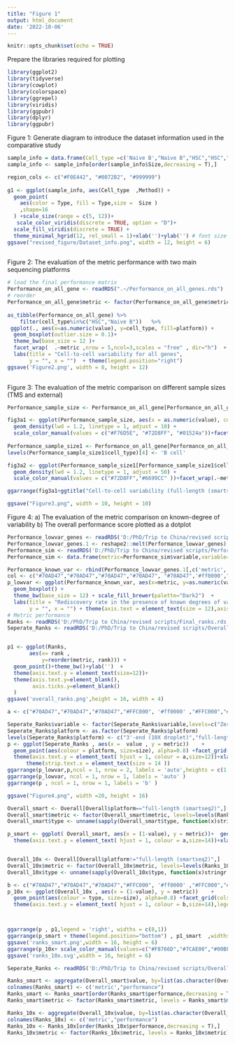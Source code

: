 ---
title: "Figure 1"
output: html_document
date: '2022-10-06'
---

```{r setup, include=FALSE}
knitr::opts_chunk$set(echo = TRUE)
```

Prepare the libraries required for plotting
```{r library, echo=FALSE}
library(ggplot2)
library(tidyverse)
library(cowplot)
library(colorspace)
library(ggrepel)
library(viridis)
library(ggpubr)
library(dplyr)
library(ggpubr)
```
Figure 1: Generate diagram to introduce the dataset information used in the comparative study 
```{r diagram, Figure 1,echo = FALSE}
sample_info = data.frame(Cell_type =c('Naive B',"Naive B","HSC","HSC","Immature B","LargeB","Simulation *4","Technical"), Technology = c("FACS","Droplet","FACS","Droplet","FACS","Droplet","Droplet",'CEL-seq'), Size = c(1166,49,1174,486,44,10085,400,1015),Type = c(rep('Biological samples',6),"Simulation samples","Technical samples"), Method = c("full-length (smartseq2)","3'-end  (10X droplet)","full-length (smartseq2)","3'-end  (10X droplet)","full-length (smartseq2)","3'-end  (10X droplet)","3'-end  (10X droplet)","3'-end  (10X droplet)") )
sample_info <- sample_info[order(sample_info$Size,decreasing = T),]

region_cols <- c("#F0E442", "#0072B2", "#999999")
 
g1 <- ggplot(sample_info, aes(Cell_type  ,Method)) +
  geom_point(
    aes(color = Type, fill = Type,size =  Size )
    ,shape=16
  ) +scale_size(range = c(5, 12))+
   scale_color_viridis(discrete = TRUE, option = "D")+
  scale_fill_viridis(discrete = TRUE) +
  theme_minimal_hgrid(12, rel_small = 1)+xlab('')+ylab('') # font size 12 pt throughout
ggsave("revised_figure/Dataset_info.png", width = 12, height = 6)
 
```
 
Figure 2: The evaluation of the metric performance with two main sequencing platforms

```{r, Figure 2 }
# load the final performance matrix 
Performance_on_all_gene <- readRDS(".~/Performance_on_all_genes.rds")
# reorder 
Performance_on_all_gene$metric <- factor(Performance_on_all_gene$metric, levels = c("SD", "IQR", "MAD", "CV","FF","LCV","BASiCS","DESeq2","DM","edgeR","glmGamPoi","scran","Seurat_mvp","Seurat_vst"))
 
as_tibble(Performance_on_all_gene) %>% 
    filter(cell_type%in%c("HSC","Naive B"))   %>% 
 ggplot(., aes(x=as.numeric(value), y=cell_type, fill=platform)) + 
  geom_boxplot(outlier.size = 0.1)+
  theme_bw(base_size = 12 )+
  facet_wrap(  .~metric ,nrow = 5,ncol=3,scales = "free" , dir="h")  +
  labs(title = "Cell-to-cell variability for all genes",
       y = "", x = "")  + theme(legend.position="right")
ggsave('Figure2.png', width = 8, height = 12)
 
```

Figure 3: The evaluation of the metric comparison on different sample sizes (TMS and external)

```{r, Figure 3}
Performance_sample_size <- Performance_on_all_gene[Performance_on_all_gene$platform=="full-length (smartseq2)",]

fig3a1 <- ggplot(Performance_sample_size, aes(x = as.numeric(value), colour = cell_type)) +
  geom_density(lwd = 1.2, linetype = 1, adjust = 10) + 
  scale_color_manual(values = c("#F76D5E", "#72D8FF", "#01524a"))+facet_wrap(.~metric,nrow = 3,ncol = 5, scales='free')+xlab("Cell-to-cell variability (full-length (smartseq2))") +theme_bw(base_size = 12)
 
Performance_sample_size1 <- Performance_on_all_gene[Performance_on_all_gene$platform!="full-length (smartseq2)",]
levels(Performance_sample_size1$cell_type)[4] <- 'B cell'

fig3a2 <- ggplot(Performance_sample_size1[Performance_sample_size1$cell_type%in%c("Naive B","B cell"),], aes(x = as.numeric(value), colour = cell_type)) +
  geom_density(lwd = 1.2, linetype = 1, adjust = 50) + 
  scale_color_manual(values = c("#72D8FF","#6699CC" ))+facet_wrap(.~metric,nrow = 3,ncol = 5, scales='free')+xlab("Cell-to-cell variability (3'-end (10X droplet))") +theme_bw(base_size = 12)  

ggarrange(fig3a1+ggtitle("Cell-to-cell variability (full-length (smartseq2))"),fig3a2+ggtitle("Cell-to-cell variability (3'-end (10X droplet))"), ncol = 1, nrow = 2,labels = 'auto',widths  = c(2,1))

ggsave("Figure3.png", width = 10, height = 10)
```

Figure 4: 
a) The evaluation of the metric comparison on known-degree of variability 
b) The overall performance score plotted as a dotplot

```{r, Figure 4}
Performance_lowvar_genes <- readRDS('D:/PhD/Trip to China/revised scripts/Performance_on_lowvar_genes.rds')
Performance_lowvar_genes.1 <- reshape2::melt(Performance_lowvar_genes) 
Performance_sim <- readRDS('D:/PhD/Trip to China/revised scripts/Performance_on_simulation.rds')
Performance_sim <- data.frame(metric=Performance_sim$variable,variable=rep('Simulation (HVGs)',48),value = Performance_sim$value/200)

Performance_known_var <- rbind(Performance_lowvar_genes.1[,c('metric','variable','value')],Performance_sim)
col <- c("#70AD47","#70AD47","#70AD47","#70AD47", "#70AD47",'#ff0000',"#FFC000","#FFC000","#FFC000","#FFC000","#FFC000","#FFC000","#FFC000","#000000")#outlier.size = 0.6
p_lowvar <- ggplot(Performance_known_var, aes(x=metric, y=as.numeric(value), fill=variable)) + 
  geom_boxplot() +
  theme_bw(base_size = 12) + scale_fill_brewer(palette="Dark2")  +
  labs(title = "Rediscovery rate in the presence of known degrees of variability",
       y = "", x = "") + theme(axis.text = element_text(size = 12),axis.text.x = element_text(colour = col ))  + labs(fill='') 
# Metric performance 
Ranks <- readRDS('D:/PhD/Trip to China/revised scripts/Final_ranks.rds')
Seperate_Ranks <- readRDS('D:/PhD/Trip to China/revised scripts/Overall_evaluation.rds')


p1 <- ggplot(Ranks, 
       aes(x= rank , 
           y=reorder(metric, rank))) +
  geom_point()+theme_bw()+ylab('')  +
  theme(axis.text.y = element_text(size=12))+
  theme(axis.text.y=element_blank(),
        axis.ticks.y=element_blank() 
  )
ggsave('overall_ranks.png',height = 16, width = 4) 

a <- c("#70AD47","#70AD47","#70AD47","#FFC000", '#ff0000' ,"#FFC000","#FFC000","#FFC000","#70AD47","#FFC000","#70AD47","#FFC000","#000000","#FFC000")

Seperate_Ranks$variable <- factor(Seperate_Ranks$variable,levels=c("Zero","Mean","Ribosomal","SEGs",'Gene Length'))
Seperate_Ranks$platform <- as.factor(Seperate_Ranks$platform)
levels(Seperate_Ranks$platform) <- c("3'-end (10X droplet)","full-length (smartseq2)")
p <- ggplot(Seperate_Ranks , aes(x =  value , y = metric))    +
  geom_point(aes(colour = platform, size=size), alpha=0.8) +facet_grid(cols = vars(variable))+theme_bw() +
  theme(axis.text.y = element_text( hjust = 1, colour = a,size=12))+xlab("Performance")+ylab('')+ 
      theme(strip.text.x = element_text(size = 14 ))
ggarrange(p_lowvar,p,ncol = 1, nrow = 2, labels = 'auto',heights = c(1.5,2))
ggarrange(p_lowvar, ncol = 1, nrow = 1, labels = 'auto' )
ggarrange(p , ncol = 1, nrow = 1, labels = 'b' )

ggsave("Figure4.png", width =20, height = 16)

Overall_smart <- Overall[Overall$platform=="full-length (smartseq2)",]
Overall_smart$metric <- factor(Overall_smart$metric, levels=levels(Ranks_smart$metric)) # match with ranks
Overall_smart$type <- unname(sapply(Overall_smart$type, function(x)stringr::str_split(x,'_')[[1]][1]))

p_smart <- ggplot( Overall_smart, aes(x = (1-value), y = metric))+  geom_point(aes(colour = type, size=size ), alpha=0.8) +facet_grid(cols = vars(variable))+theme_bw() +
  theme(axis.text.y = element_text( hjust = 1, colour = a,size=14))+xlab("Performance")+ylab('') 


Overall_10x <- Overall[Overall$platform!="full-length (smartseq2)",]
Overall_10x$metric <- factor(Overall_10x$metric, levels=levels(Ranks_10x$metric)) # match with ranks 
Overall_10x$type <- unname(sapply(Overall_10x$type, function(x)stringr::str_split(x,'_')[[1]][1]))

b <- c("#70AD47","#70AD47","#70AD47","#FFC000", '#ff0000' ,"#FFC000","#FFC000","#FFC000","#70AD47","#FFC000","#FFC000","#FFC000","#000000","#70AD47")
p_10x <- ggplot(Overall_10x , aes(x = (1-value), y = metric))    +
  geom_point(aes(colour = type, size=size), alpha=0.8) +facet_grid(cols = vars(variable))+theme_bw() +
  theme(axis.text.y = element_text( hjust = 1, colour = b,size=14),legend.position = 'bottom')+xlab("Performance")+ylab('')



ggarrange(p , p1,legend = 'right', widths = c(8,1))
ggarrange(p_smart + theme(legend.position="bottom") , p1_smart  ,widths = c(8,1), heights = c(1.3,1))
ggsave('ranks_smart.png',width = 16, height = 6)
ggarrange(p_10x+ scale_color_manual(values=c("#F8766D","#7CAE00","#00BFC4" )) , p1_10x  ,widths = c(8,1))
ggsave('ranks_10x.svg',width = 16, height = 6)
```


```{r supp. }
Seperate_Ranks <- readRDS('D:/PhD/Trip to China/revised scripts/Overall_evaluation.rds')

Ranks_smart <- aggregate(Overall_smart$value, by=list(as.character(Overall_smart$metric)),FUN=mean)
colnames(Ranks_smart) <- c('metric',"performance")
Ranks_smart <- Ranks_smart[order(Ranks_smart$performance,decreasing = T),]
Ranks_smart$metric <- factor(Ranks_smart$metric, levels = Ranks_smart$metric)

Ranks_10x <- aggregate(Overall_10x$value, by=list(as.character(Overall_10x$metric)),FUN=mean)
colnames(Ranks_10x) <- c('metric',"performance")
Ranks_10x <- Ranks_10x[order(Ranks_10x$performance,decreasing = T),]
Ranks_10x$metric <- factor(Ranks_10x$metric, levels = Ranks_10x$metric)

```